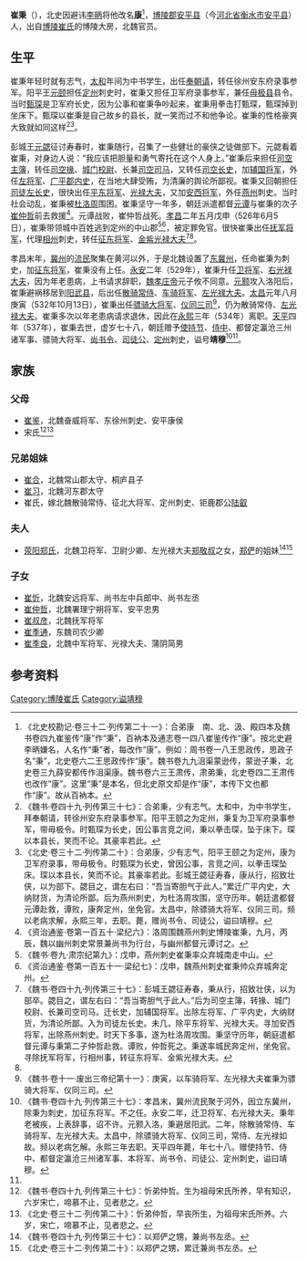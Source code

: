 '''崔秉'''（{{bd| 460年||537年| |}}），北史因避讳[[李昞_(北周)|李昞]]将他改名'''康'''<ref>《北史校勘记·卷三十二·列传第二十·一》：合弟康　南、北、汲、殿四本及魏书卷四九崔鉴传“康”作“秉”，百衲本及通志卷一四八崔鉴传作“康”。按北史避李昞嫌名，人名作“秉”者，每改作“康”。例如：周书卷一八王思政传，思政子名“秉”，北史卷六二王思政传作“康”。魏书卷九九沮渠蒙逊传，蒙逊子秉，北史卷三九薛安都传作沮渠康。魏书卷六三王肃传，肃弟秉，北史卷四二王肃传也改作“康”。这里“秉”是本名，但北史原文却是作“康”，本传下文也都作“康”。故从百衲本。</ref>，[[博陵郡_(东汉)|博陵郡]][[安平县|安平县]]（今[[河北省|河北省]][[衡水市|衡水市]][[安平县|安平县]]）人，出自[[博陵崔氏|博陵崔氏]]的博陵大房，北魏官员。

==生平==
崔秉年轻时就有志气，[[太和_(北魏)|太和]]年间为中书学生，出任[[奉朝请|奉朝请]]，转任徐州安东府录事参军。阳平王[[元颐|元颐]]担任[[定州_(北魏)|定州]]刺史时，崔秉又担任卫军府录事参军，兼任[[毋极县|毋极县]]县令。当时[[甄琛|甄琛]]是卫军府长史，因为公事和崔秉争吵起来，崔秉用拳击打甄琛，甄琛掉到坐床下。甄琛以崔秉是自己故乡的县长，就一笑而过不和他争论。崔秉的性格豪爽大致就如同这样<ref>《魏书·卷四十九·列传第三十七》：合弟秉，少有志气。太和中，为中书学生，拜奉朝请，转徐州安东府录事参军。阳平王颐之为定州，秉复为卫军府录事参军，带毋极令。时甄琛为长史，因公事言竞之间，秉以拳击琛，坠于床下。琛以本县长，笑而不论。其豪率若此。</ref><ref name=autogenerated1>《北史·卷三十二·列传第二十》：合弟康，少有志气，阳平王颐之为定州，康为卫军府录事，带毋极令。时甄琛为长史，曾因公事，言竞之间，以拳击琛坠床。琛以本县长，笑而不论。其豪率若此。彭城王勰征寿春，康从行，招致壮侠，以为部下。勰目之，谓左右曰：“吾当寄胆气于此人。”累迁广平内史，大纳财货，为清论所鄙。后为燕州刺史，为杜洛周攻围，坚守历年。朝廷遣都督元谭赴救，谭败，康奔定州，坐免官。太昌中，除骠骑大将军、仪同三司。频以老病求解，永熙三年，去职。薨，赠尚书令、司徒公，谥曰靖穆。</ref>。

彭城王[[元勰|元勰]]征讨寿春时，崔秉随行，召集了一些健壮的豪侠之徒做部下。元勰看着崔秉，对身边人说：“我应该把胆量和勇气寄托在这个人身上。”崔秉后来担任[[司空主簿|司空主簿]]，转任[[司空掾|司空掾]]、[[城门校尉|城门校尉]]、长兼[[司空司马|司空司马]]，又转任[[司空长史|司空长史]]，加[[辅国将军|辅国将军]]，外任[[左将军|左将军]]、[[广平郡|广平郡]][[内史_(官制)|内史]]，在当地大肆受贿，为清廉的舆论所鄙视。崔秉又回朝担任[[司徒左长史|司徒左长史]]，很快出任[[平东将军|平东将军]]、[[光禄大夫|光禄大夫]]，又加[[安西将军|安西将军]]，外任[[燕州_(北魏)|燕州]]刺史。当时社会动乱，崔秉被[[杜洛周|杜洛周]]围困。崔秉坚守一年多，朝廷派遣都督[[元谭|元谭]]与崔秉的次子[[崔仲哲|崔仲哲]]前去救援<ref>《资治通鉴·卷第一百五十·梁纪六》：洛周围魏燕州刺史博陵崔秉，九月，丙辰，魏以幽州刺史常景兼尚书为行台，与幽州都督元谭讨之。</ref>。元谭战败，崔仲哲战死。[[孝昌_(年号)|孝昌]]二年五月戊申（526年6月5日），崔秉带领城中百姓逃到定州的中山郡<ref>《魏书·卷九·肃宗纪第九》：戊申，燕州刺史崔秉率众弃城南走中山。</ref><ref>《资治通鉴·卷第一百五十一·梁纪七》：戊申，魏燕州刺史崔秉帅众弃城奔定州。</ref>，被定罪免官。很快崔秉出任[[抚军将军|抚军将军]]，代理[[相州_(北魏)|相州]]刺史，转任[[征东将军|征东将军]]、[[金紫光禄大夫|金紫光禄大夫]]<ref>《魏书·卷四十九·列传第三十七》：彭城王勰征寿春，秉从行，招致壮侠，以为部卒。勰目之，谓左右曰：“吾当寄胆气于此人。”后为司空主簿，转掾、城门校尉、长兼司空司马。迁长史，加辅国将军。出除左将军、广平内史，大纳财货，为清论所鄙。入为司徒左长史。未几，除平东将军、光禄大夫。寻加安西将军，出除燕州刺史。时天下多事，遂为杜洛周攻围。秉坚守历年，朝庭遣都督元谭与秉第二子仲哲赴救。谭败，仲哲死之。秉遂率城民奔定州，坐免官。寻除抚军将军，行相州事，转征东将军、金紫光禄大夫。</ref><ref name=autogenerated1 />。

孝昌末年，[[冀州_(河北)|冀州]]的[[流民|流民]]聚集在黄河以外，于是北魏设置了[[东冀州|东冀州]]，任命崔秉为刺史，加[[征东将军|征东将军]]，崔秉没有上任。[[永安_(北魏)|永安]]二年（529年），崔秉升任[[卫将军|卫将军]]、[[右光禄大夫|右光禄大夫]]，因为年老患病，上书请求辞职，[[魏孝庄帝|魏孝庄帝]]元子攸不同意。[[元颢|元颢]]攻入洛阳后，崔秉避祸移居到[[阳武县|阳武县]]，后出任[[散骑常侍|散骑常侍]]、[[车骑将军|车骑将军]]、[[左光禄大夫|左光禄大夫]]。[[太昌|太昌]]元年八月庚寅（532年10月13日），崔秉出任[[骠骑大将军|骠骑大将军]]、[[仪同三司|仪同三司]]<ref>《魏书·卷十一·废出三帝纪第十一》：庚寅，以车骑将军、左光禄大夫崔秉为骠骑大将军、仪同三司。</ref>，仍为散骑常侍、[[左光禄大夫|左光禄大夫]]。崔秉多次以年老患病请求退休，因此在[[永熙_(北魏)|永熙]]三年（534年）离职。[[天平_(东魏)|天平]]四年（537年），崔秉去世，虚岁七十八，朝廷赠予[[使持节|使持节]]、[[侍中|侍中]]、都督定瀛沧三州诸军事、骠骑大将军、[[尚书令|尚书令]]、[[司徒公|司徒公]]、[[定州|定州]]刺史，谥号'''靖穆'''<ref>《魏书·卷四十九·列传第三十七》：孝昌末，冀州流民聚于河外，因立东冀州，除秉为刺史，加征东将军。不之任。永安二年，迁卫将军、右光禄大夫。秉年老被疾，上表辞事，诏不许。元颢入洛，秉避居阳武。二年，除散骑常侍、车骑将军、左光禄大夫。太昌中，除骠骑大将军、仪同三司，常侍、左光禄如故。频以老病乞解。永熙三年去职。天平四年薨，年七十八。赠使持节、侍中、都督定瀛沧三州诸军事、本将军、尚书令、司徒公、定州刺史，谥曰靖穆。</ref><ref name=autogenerated1 />。

==家族==
{{main|博陵大房世系图}}

===父母===
*[[崔鉴|崔鉴]]，北魏奋威将军、东徐州刺史、安平康侯
*宋氏<ref>《魏书·卷四十九·列传第三十七》：忻弟仲哲。生为祖母宋氏所养，早有知识，六岁宋亡，啼慕不止，见者悲之。</ref><ref>《北史·卷三十二·列传第二十》：忻弟仲哲，早丧所生，为祖母宋氏所养。六岁，宋亡，啼慕不止，见者悲之。</ref>

===兄弟姐妹===
*[[崔合|崔合]]，北魏常山郡太守、桐庐县子
*[[崔习|崔习]]，北魏河东郡太守
*崔氏，嫁北魏散骑常侍、征北大将军、定州刺史、钜鹿郡公[[陆叡_(北魏)|陆叡]]

===夫人===
*[[荥阳郑氏|荥阳郑氏]]，北魏卫将军、卫尉少卿、左光禄大夫[[郑敬叔|郑敬叔]]之女，[[郑俨|郑俨]]的姐妹<ref>《魏书·卷四十九·列传第三十七》：以郑俨之甥，兼尚书左丞。</ref><ref>《北史·卷三十二·列传第二十》：以郑俨之甥，累迁兼尚书左丞。</ref>

===子女===
*[[崔忻|崔忻]]，北魏安远将军、尚书左中兵郎中、尚书左丞
*[[崔仲哲|崔仲哲]]，北魏署理宁朔将军、安平忠男
*[[崔叔彦|崔叔彦]]，北魏抚军将军
*[[崔季通|崔季通]]，东魏司农少卿
*[[崔季良|崔季良]]，北魏中军将军、光禄大夫、蒲阴简男

==参考资料==
{{reflist}}

[[Category:博陵崔氏|Category:博陵崔氏]]
[[Category:谥靖穆|Category:谥靖穆]]